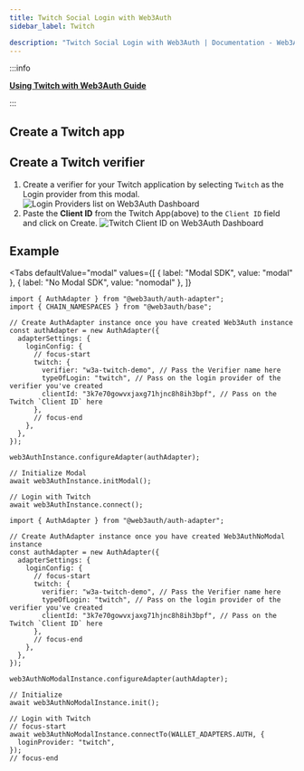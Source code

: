```yaml
---
title: Twitch Social Login with Web3Auth
sidebar_label: Twitch

description: "Twitch Social Login with Web3Auth | Documentation - Web3Auth"
---
```



:::info

**[Using Twitch with Web3Auth Guide](/guides/twitch)**

:::

## Create a Twitch app

<SetupTwitch />

## Create a Twitch verifier

<CreateVerifierFirstStep />

1. Create a verifier for your Twitch application by selecting `Twitch` as the Login provider from
   this modal.
   ![Login Providers list on Web3Auth Dashboard](/images/dashboard/create-verifier-google.png)
2. Paste the **Client ID** from the Twitch App(above) to the `Client ID` field and click on Create.
   ![Twitch Client ID on Web3Auth Dashboard](/images/dashboard/create-verifier-twitch.png)

## Example

<Tabs
defaultValue="modal"
values={[
  { label: "Modal SDK", value: "modal" },
  { label: "No Modal SDK", value: "nomodal" },
]}
>
<TabItem value="modal">

```tsx
import { AuthAdapter } from "@web3auth/auth-adapter";
import { CHAIN_NAMESPACES } from "@web3auth/base";

// Create AuthAdapter instance once you have created Web3Auth instance
const authAdapter = new AuthAdapter({
  adapterSettings: {
    loginConfig: {
      // focus-start
      twitch: {
        verifier: "w3a-twitch-demo", // Pass the Verifier name here
        typeOfLogin: "twitch", // Pass on the login provider of the verifier you've created
        clientId: "3k7e70gowvxjaxg71hjnc8h8ih3bpf", // Pass on the Twitch `Client ID` here
      },
      // focus-end
    },
  },
});

web3AuthInstance.configureAdapter(authAdapter);

// Initialize Modal
await web3AuthInstance.initModal();

// Login with Twitch
await web3AuthInstance.connect();
```

</TabItem>

<TabItem value="nomodal">

```tsx
import { AuthAdapter } from "@web3auth/auth-adapter";

// Create AuthAdapter instance once you have created Web3AuthNoModal instance
const authAdapter = new AuthAdapter({
  adapterSettings: {
    loginConfig: {
      // focus-start
      twitch: {
        verifier: "w3a-twitch-demo", // Pass the Verifier name here
        typeOfLogin: "twitch", // Pass on the login provider of the verifier you've created
        clientId: "3k7e70gowvxjaxg71hjnc8h8ih3bpf", // Pass on the Twitch `Client ID` here
      },
      // focus-end
    },
  },
});

web3AuthNoModalInstance.configureAdapter(authAdapter);

// Initialize
await web3AuthNoModalInstance.init();

// Login with Twitch
// focus-start
await web3AuthNoModalInstance.connectTo(WALLET_ADAPTERS.AUTH, {
  loginProvider: "twitch",
});
// focus-end
```

</TabItem>
</Tabs>
